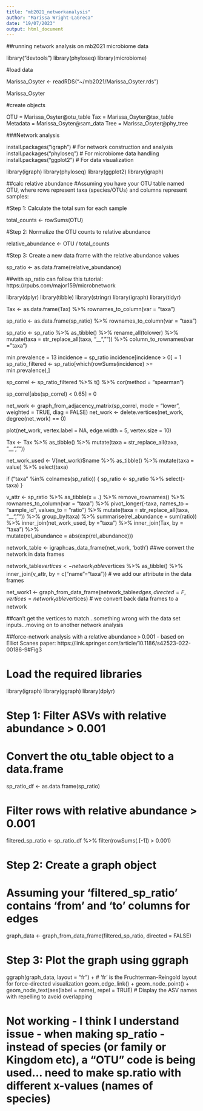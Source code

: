 ```yaml
---
title: "mb2021_networkanalysis"
author: "Marissa Wright-LaGreca"
date: "19/07/2023"
output: html_document
---
```

##running network analysis on mb2021 microbiome data


library("devtools")
library(phyloseq)
library(microbiome)

#load data

Marissa_Osyter <- readRDS("~/mb2021/Marissa_Osyter.rds")

Marissa_Osyter

#create objects

OTU = Marissa_Osyter@otu_table
Tax = Marissa_Osyter@tax_table
Metadata = Marissa_Osyter@sam_data
Tree = Marissa_Osyter@phy_tree

###Network analysis

install.packages("igraph")  # For network construction and analysis
install.packages("phyloseq") # For microbiome data handling
install.packages("ggplot2") # For data visualization

library(igraph)
library(phyloseq)
library(ggplot2)
library(igraph)


##calc relative abundance
#Assuming you have your OTU table named OTU, where rows represent taxa (species/OTUs) and columns represent samples:

#Step 1: Calculate the total sum for each sample

total_counts <- rowSums(OTU)

#Step 2: Normalize the OTU counts to relative abundance

relative_abundance <- OTU / total_counts

#Step 3: Create a new data frame with the relative abundance values

sp_ratio <- as.data.frame(relative_abundance)

##with sp_ratio can follow this tutorial: https://rpubs.com/major159/microbnetwork

library(dplyr)
library(tibble)
library(stringr)
library(igraph)
library(tidyr)

Tax <- as.data.frame(Tax) %>%
  rownames_to_column(var = "taxa")

sp_ratio <- as.data.frame(sp_ratio) %>%
  rownames_to_column(var = "taxa")

sp_ratio <- sp_ratio %>% 
  as_tibble() %>% 
  rename_all(tolower) %>% 
  mutate(taxa = str_replace_all(taxa, "__", "")) %>% 
  column_to_rownames(var = "taxa")

min.prevalence = 13
incidence = sp_ratio
incidence[incidence > 0] = 1
sp_ratio_filtered <- sp_ratio[which(rowSums(incidence) >= min.prevalence),]

sp_correl <- sp_ratio_filtered %>% 
  t() %>% 
  cor(method = "spearman")

sp_correl[abs(sp_correl) < 0.65] = 0

net_work <- graph_from_adjacency_matrix(sp_correl, mode = "lower", weighted = TRUE, diag = FALSE)
net_work <- delete.vertices(net_work, degree(net_work) == 0)

plot(net_work, vertex.label = NA, edge.width = 5, vertex.size = 10)

Tax <- Tax %>% 
  as_tibble() %>% 
  mutate(taxa = str_replace_all(taxa, "__", ""))

net_work_used <- V(net_work)$name %>% 
  as_tibble() %>% 
  mutate(taxa = value) %>% 
  select(taxa)

if ("taxa" %in% colnames(sp_ratio)) {
  sp_ratio <- sp_ratio %>%
    select(-taxa)
}

v_attr <- sp_ratio %>%
  as_tibble(x = .) %>%
  remove_rownames() %>%
  rownames_to_column(var = "taxa") %>%
  pivot_longer(-taxa, names_to = "sample_id", values_to = "ratio") %>%
  mutate(taxa = str_replace_all(taxa, "__", "")) %>% 
  group_by(taxa) %>% 
  summarise(rel_abundance = sum(ratio)) %>% 
  inner_join(net_work_used, by = "taxa") %>% 
  inner_join(Tax, by = "taxa") %>%  
  mutate(rel_abundance = abs(exp(rel_abundance)))

network_table <- igraph::as_data_frame(net_work, 'both') ##we convert the network in data frames

network_table$vertices <- network_table$vertices %>%
  as_tibble() %>% 
  inner_join(v_attr, by = c("name"="taxa"))  # we add our attribute in the data frames 

net_work1 <- graph_from_data_frame(network_table$edges,
                                   directed = F,
                                   vertices = network_table$vertices) # we convert back data frames to a network

##can't get the vertices to match...something wrong with the data set inputs...moving on to another network analysis

##force-network analysis with a relative abundance > 0.001 - based on Elliot Scanes paper: https://link.springer.com/article/10.1186/s42523-022-00186-9#Fig3

# Load the required libraries
library(igraph)
library(ggraph)
library(dplyr)

# Step 1: Filter ASVs with relative abundance > 0.001

# Convert the otu_table object to a data.frame
sp_ratio_df <- as.data.frame(sp_ratio)

# Filter rows with relative abundance > 0.001
filtered_sp_ratio <- sp_ratio_df %>%
  filter(rowSums(.[-1]) > 0.001)

# Step 2: Create a graph object
# Assuming your 'filtered_sp_ratio' contains 'from' and 'to' columns for edges
graph_data <- graph_from_data_frame(filtered_sp_ratio, directed = FALSE)

# Step 3: Plot the graph using ggraph
ggraph(graph_data, layout = "fr") +   # 'fr' is the Fruchterman-Reingold layout for force-directed visualization
  geom_edge_link() +
  geom_node_point() +
  geom_node_text(aes(label = name), repel = TRUE)  # Display the ASV names with repelling to avoid overlapping

# Not working - I think I understand issue - when making sp_ratio - instead of species (or family or Kingdom etc), a "OTU" code is being used... need to make sp.ratio with different x-values (names of species)
